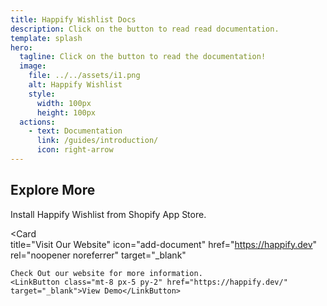 ```yaml
---
title: Happify Wishlist Docs
description: Click on the button to read read documentation.
template: splash
hero:
  tagline: Click on the button to read the documentation!
  image:
    file: ../../assets/i1.png
    alt: Happify Wishlist
    style:
      width: 100px
      height: 100px
  actions:
    - text: Documentation
      link: /guides/introduction/
      icon: right-arrow
---
```



## Explore More

<CardGrid stagger->
  <Card 
    title="Shopify App Store" 
    icon="pencil"
    href="https://apps.shopify.com/happify-wishlist"
    rel="noopener noreferrer"
    target="_blank"
  >
    Install Happify Wishlist from Shopify App Store.
  </Card>

  <Card  
    title="Visit Our Website" 
    icon="add-document"
    href="https://happify.dev"
    rel="noopener noreferrer"
    target="_blank"
  >
    Check Out our website for more information.
    <LinkButton class="mt-8 px-5 py-2" href="https://happify.dev/" target="_blank">View Demo</LinkButton>
  </Card>
</CardGrid>
